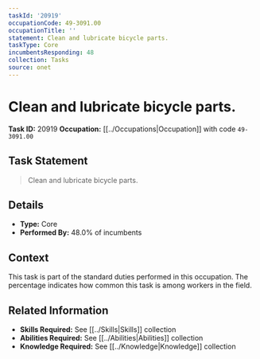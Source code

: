 ```yaml
---
taskId: '20919'
occupationCode: 49-3091.00
occupationTitle: ''
statement: Clean and lubricate bicycle parts.
taskType: Core
incumbentsResponding: 48
collection: Tasks
source: onet
---
```

# Clean and lubricate bicycle parts.

**Task ID:** 20919
**Occupation:** [[../Occupations|Occupation]] with code `49-3091.00`

## Task Statement

> Clean and lubricate bicycle parts.

## Details

- **Type:** Core
- **Performed By:** 48.0% of incumbents

## Context

This task is part of the standard duties performed in this occupation. The percentage indicates how common this task is among workers in the field.

## Related Information

- **Skills Required:** See [[../Skills|Skills]] collection
- **Abilities Required:** See [[../Abilities|Abilities]] collection
- **Knowledge Required:** See [[../Knowledge|Knowledge]] collection

